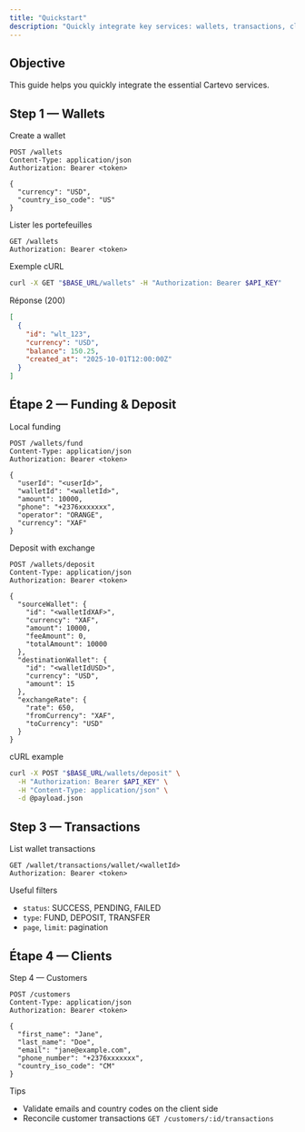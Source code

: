 ```yaml
---
title: "Quickstart"
description: "Quickly integrate key services: wallets, transactions, clients."
---
```


## Objective

This guide helps you quickly integrate the essential Cartevo services.

## Step 1 — Wallets

Create a wallet

```http
POST /wallets
Content-Type: application/json
Authorization: Bearer <token>

{
  "currency": "USD",
  "country_iso_code": "US"
}

```

Lister les portefeuilles

```http
GET /wallets
Authorization: Bearer <token>
```

Exemple cURL

```bash
curl -X GET "$BASE_URL/wallets" -H "Authorization: Bearer $API_KEY"
```

Réponse (200)

```json
[
  {
    "id": "wlt_123",
    "currency": "USD",
    "balance": 150.25,
    "created_at": "2025-10-01T12:00:00Z"
  }
]
```

## Étape 2 — Funding & Deposit

Local funding

```http
POST /wallets/fund
Content-Type: application/json
Authorization: Bearer <token>

{
  "userId": "<userId>",
  "walletId": "<walletId>",
  "amount": 10000,
  "phone": "+2376xxxxxxx",
  "operator": "ORANGE",
  "currency": "XAF"
}
```

Deposit with exchange

```http
POST /wallets/deposit
Content-Type: application/json
Authorization: Bearer <token>

{
  "sourceWallet": {
    "id": "<walletIdXAF>",
    "currency": "XAF",
    "amount": 10000,
    "feeAmount": 0,
    "totalAmount": 10000
  },
  "destinationWallet": {
    "id": "<walletIdUSD>",
    "currency": "USD",
    "amount": 15
  },
  "exchangeRate": {
    "rate": 650,
    "fromCurrency": "XAF",
    "toCurrency": "USD"
  }
}
```

cURL example

```bash
curl -X POST "$BASE_URL/wallets/deposit" \
  -H "Authorization: Bearer $API_KEY" \
  -H "Content-Type: application/json" \
  -d @payload.json
```

## Step 3 — Transactions

List wallet transactions

```http
GET /wallet/transactions/wallet/<walletId>
Authorization: Bearer <token>
```

Useful filters

- `status`: SUCCESS, PENDING, FAILED
- `type`: FUND, DEPOSIT, TRANSFER
- `page`, `limit`: pagination

## Étape 4 — Clients

Step 4 — Customers

```http
POST /customers
Content-Type: application/json
Authorization: Bearer <token>

{
  "first_name": "Jane",
  "last_name": "Doe",
  "email": "jane@example.com",
  "phone_number": "+2376xxxxxxx",
  "country_iso_code": "CM"
}
```

Tips

- Validate emails and country codes on the client side
- Reconcile customer transactions `GET /customers/:id/transactions`
